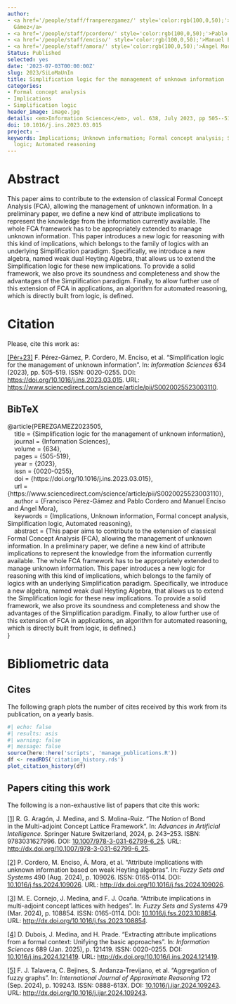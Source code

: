 ```yaml
---
author:
- <a href='/people/staff/franperezgamez/' style='color:rgb(100,0,50);'>Francisco Pérez
  Gámez</a>
- <a href='/people/staff/pcordero/' style='color:rgb(100,0,50);'>Pablo Cordero</a>
- <a href='/people/staff/enciso/' style='color:rgb(100,0,50);'>Manuel Enciso</a>
- <a href='/people/staff/amora/' style='color:rgb(100,0,50);'>Ángel Mora</a>
Status: Published
selected: yes
date: '2023-07-03T00:00:00Z'
slug: 2023/SiLoMaUnIn
title: Simplification logic for the management of unknown information
categories:
- Formal concept analysis
- Implications
- Simplification logic
header_image: image.jpg
details: <em>Information Sciences</em>, vol. 638, July 2023, pp 505--519
doi: 10.1016/j.ins.2023.03.015
project: ~
keywords: Implications; Unknown information; Formal concept analysis; Simplification
  logic; Automated reasoning
---
```



# Abstract

This paper aims to contribute to the extension of classical Formal Concept Analysis (FCA), allowing the management of unknown information. In a preliminary paper, we define a new kind of attribute implications to represent the knowledge from the information currently available. The whole FCA framework has to be appropriately extended to manage unknown information. This paper introduces a new logic for reasoning with this kind of implications, which belongs to the family of logics with an underlying Simplification paradigm. Specifically, we introduce a new algebra, named weak dual Heyting Algebra, that allows us to extend the Simplification logic for these new implications. To provide a solid framework, we also prove its soundness and completeness and show the advantages of the Simplification paradigm. Finally, to allow further use of this extension of FCA in applications, an algorithm for automated reasoning, which is directly built from logic, is defined.










# Citation
Please, cite this work as:


<a name=bib-PEREZGAMEZ2023505></a>[[Pér+23]](#cite-PEREZGAMEZ2023505) F. Pérez-Gámez, P. Cordero, M. Enciso, et al. “Simplification logic for the management of unknown information”. In: _Information Sciences_ 634 (2023), pp. 505-519. ISSN: 0020-0255. DOI: [https://doi.org/10.1016/j.ins.2023.03.015](https://doi.org/https%3A%2F%2Fdoi.org%2F10.1016%2Fj.ins.2023.03.015). URL: [https://www.sciencedirect.com/science/article/pii/S0020025523003110](https://www.sciencedirect.com/science/article/pii/S0020025523003110).

::: {.callout-note appearance="minimal" collapse=true}

## BibTeX

@article{PEREZGAMEZ2023505,<br>&nbsp;&nbsp;&nbsp;&nbsp;title = {Simplification logic for the management of unknown information},<br>&nbsp;&nbsp;&nbsp;&nbsp;journal = {Information Sciences},<br>&nbsp;&nbsp;&nbsp;&nbsp;volume = {634},<br>&nbsp;&nbsp;&nbsp;&nbsp;pages = {505-519},<br>&nbsp;&nbsp;&nbsp;&nbsp;year = {2023},<br>&nbsp;&nbsp;&nbsp;&nbsp;issn = {0020-0255},<br>&nbsp;&nbsp;&nbsp;&nbsp;doi = {https://doi.org/10.1016/j.ins.2023.03.015},<br>&nbsp;&nbsp;&nbsp;&nbsp;url = {https://www.sciencedirect.com/science/article/pii/S0020025523003110},<br>&nbsp;&nbsp;&nbsp;&nbsp;author = {Francisco Pérez-Gámez and Pablo Cordero and Manuel Enciso and Ángel Mora},<br>&nbsp;&nbsp;&nbsp;&nbsp;keywords = {Implications, Unknown information, Formal concept analysis, Simplification logic, Automated reasoning},<br>&nbsp;&nbsp;&nbsp;&nbsp;abstract = {This paper aims to contribute to the extension of classical Formal Concept Analysis (FCA), allowing the management of unknown information. In a preliminary paper, we define a new kind of attribute implications to represent the knowledge from the information currently available. The whole FCA framework has to be appropriately extended to manage unknown information. This paper introduces a new logic for reasoning with this kind of implications, which belongs to the family of logics with an underlying Simplification paradigm. Specifically, we introduce a new algebra, named weak dual Heyting Algebra, that allows us to extend the Simplification logic for these new implications. To provide a solid framework, we also prove its soundness and completeness and show the advantages of the Simplification paradigm. Finally, to allow further use of this extension of FCA in applications, an algorithm for automated reasoning, which is directly built from logic, is defined.}<br>}

:::



# Bibliometric data

## Cites

The following graph plots the number of cites received by this work from its publication, on a yearly basis.

```r
#| echo: false
#| results: asis
#| warning: false
#| message: false
source(here::here('scripts', 'manage_publications.R'))
df <- readRDS('citation_history.rds')
plot_citation_history(df)
```



## Papers citing this work

The following is a non-exhaustive list of papers that cite this work:


<a name=bib-Arag_n_2024></a>[[1]](#cite-Arag_n_2024) R. G. Aragón, J. Medina, and S. Molina-Ruiz. “The Notion of Bond in the Multi-adjoint Concept Lattice Framework”. In: _Advances in Artificial Intelligence_. Springer Nature Switzerland, 2024, p. 243–253. ISBN: 9783031627996. DOI: [10.1007/978-3-031-62799-6_25](https://doi.org/10.1007%2F978-3-031-62799-6_25). URL: [http://dx.doi.org/10.1007/978-3-031-62799-6_25](http://dx.doi.org/10.1007/978-3-031-62799-6_25).

<a name=bib-Cordero_2024></a>[[2]](#cite-Cordero_2024) P. Cordero, M. Enciso, Á. Mora, et al. “Attribute implications with unknown information based on weak Heyting algebras”. In: _Fuzzy Sets and Systems_ 490 (Aug. 2024), p. 109026. ISSN: 0165-0114. DOI: [10.1016/j.fss.2024.109026](https://doi.org/10.1016%2Fj.fss.2024.109026). URL: [http://dx.doi.org/10.1016/j.fss.2024.109026](http://dx.doi.org/10.1016/j.fss.2024.109026).

<a name=bib-Cornejo_2024></a>[[3]](#cite-Cornejo_2024) M. E. Cornejo, J. Medina, and F. J. Ocaña. “Attribute implications in multi-adjoint concept lattices with hedges”. In: _Fuzzy Sets and Systems_ 479 (Mar. 2024), p. 108854. ISSN: 0165-0114. DOI: [10.1016/j.fss.2023.108854](https://doi.org/10.1016%2Fj.fss.2023.108854). URL: [http://dx.doi.org/10.1016/j.fss.2023.108854](http://dx.doi.org/10.1016/j.fss.2023.108854).

<a name=bib-Dubois_2025></a>[[4]](#cite-Dubois_2025) D. Dubois, J. Medina, and H. Prade. “Extracting attribute implications from a formal context: Unifying the basic approaches”. In: _Information Sciences_ 689 (Jan. 2025), p. 121419. ISSN: 0020-0255. DOI: [10.1016/j.ins.2024.121419](https://doi.org/10.1016%2Fj.ins.2024.121419). URL: [http://dx.doi.org/10.1016/j.ins.2024.121419](http://dx.doi.org/10.1016/j.ins.2024.121419).

<a name=bib-Talavera_2024></a>[[5]](#cite-Talavera_2024) F. J. Talavera, C. Bejines, S. Ardanza-Trevijano, et al. “Aggregation of fuzzy graphs”. In: _International Journal of Approximate Reasoning_ 172 (Sep. 2024), p. 109243. ISSN: 0888-613X. DOI: [10.1016/j.ijar.2024.109243](https://doi.org/10.1016%2Fj.ijar.2024.109243). URL: [http://dx.doi.org/10.1016/j.ijar.2024.109243](http://dx.doi.org/10.1016/j.ijar.2024.109243).


